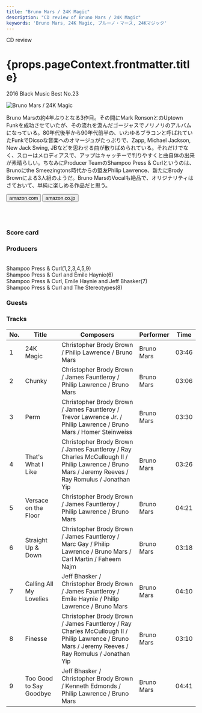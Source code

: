 ```yaml
---
title: "Bruno Mars / 24K Magic"
description: "CD review of Bruno Mars / 24K Magic"
keywords: 'Bruno Mars, 24K Magic, ブルーノ・マース, 24Kマジック'
---
```




<p className="largeP">CD review</p>
<h1 className="h1--no--margin">{props.pageContext.frontmatter.title}</h1>
<p className="largeP"><Link to="/best50/2016/">2016 Black Music Best No.23</Link></p>

<Row  className="image-card-group">
	<Column colMd={"4"} colLg={"4"} noGutterMdLeft="">
       <ImageCard>

![Bruno Mars / 24K Magic](../../images/cd/brunomars3L.jpg) 

</ImageCard>
	</Column>
	<Column colMd={"8"} colLg={"8"} noGutterMdLeft="">
	<p>
	Bruno Marsの約4年ぶりとなる3作目。その間にMark RonsonとのUptown Funkを成功させていたが、その流れを汲んだゴージャスでノリノリのアルバムになっている。80年代後半から90年代前半の、いわゆるブラコンと呼ばれていたFunkでDicsoな音楽へのオマージュがたっぷりで、Zapp, Michael Jackson, New Jack Swing, JBなどを思わせる曲が散りばめられている。それだけでなく、スローはメロディアスで、アップはキャッチーで判りやすくと曲自体の出来が素晴らしい。ちなみにProducer TeamのShampoo Press & Curlというのは、Brunoにthe Smeezingtons時代からの盟友Philip Lawrence、新たにBrody Brownによる3人組のようだ。Bruno MarsのVocalも絶品で、オリジナリティはさておいて、単純に楽しめる作品だと思う。
	</p>
	<div>
	  <Button href="https://amzn.to/3gVwKGU" kind="primary" size="small" renderIcon={ArrowUpRight24}>
      amazon.com
      </Button>
      <Button href="https://amzn.to/3h8Mg28" kind="secondary" size="small" renderIcon={ArrowUpRight24}>
      amazon.co.jp
      </Button>
	</div>
	<a href="https://geo.music.apple.com/jp/album/24k-magic/1161503945?mt=1&app=music&ls=1&at=11lcug" style="display:inline-block;overflow:hidden;background:url(https://linkmaker.itunes.apple.com/ja-jp/lockup.svg?releaseDate=2016-11-18&kind=album&bubble=apple_music&style=mono-black) no-repeat;width:180px;height:45px;"></a>
	<a href="https://geo.music.apple.com/jp/album/24k-magic/1161503945?app=itunes&at=11lcug" style="display:inline-block;overflow:hidden;background:url(https://linkmaker.itunes.apple.com/ja-jp/badge-lrg.svg?releaseDate=2016-11-18T00:00:00Z&kind=album&bubble=itunes_music) no-repeat;width:140px;height:45px;"></a>
	</Column>
</Row>
<Row >
	<Column colMd={"4"} colLg={"4"} noGutterMdLeft="">
<div>
    <h3>Score card</h3>
	<SliderJS1 value="5" />
    <SliderJS2 value="2" />
	<SliderJS3 value="1" />
    <SliderJS4 value="9" />
</div>
</Column>
<Column colMd={"8"} colLg={"8"} noGutterMdLeft="">
<div>
<h3>Producers</h3>
<p>
<br/>Shampoo Press & Curl(1,2,3,4,5,9)
<br/>Shampoo Press & Curl and Emile Haynie(6)
<br/>Shampoo Press & Curl, Emile Haynie and Jeff Bhasker(7)
<br/>Shampoo Press & Curl and The Stereotypes(8)
</p>
<h3>Guests</h3>
<p>
</p>
</div>
</Column>
</Row>

<h3>Tracks</h3>

| No. |	 Title                  |	 Composers                                                                                                                                       | Performer  |	 Time |
| --- |	----------------------- | -------------------------------------------------------------------------------------------------------------------------------------------------- | ---------- | ----- |
| 1	  |	24K Magic              	| Christopher Brody Brown / Philip Lawrence / Bruno Mars                                                                                             | Bruno Mars |	03:46 |
| 2	  |	Chunky                 	| Christopher Brody Brown / James Fauntleroy / Philip Lawrence / Bruno Mars                                                                          | Bruno Mars |	03:06 |
| 3	  |	Perm                   	| Christopher Brody Brown / James Fauntleroy / Trevor Lawrence Jr. / Philip Lawrence / Bruno Mars / Homer Steinweiss                                 | Bruno Mars |	03:30 |
| 4	  |	That's What I Like     	| Christopher Brody Brown / James Fauntleroy / Ray Charles McCullough II / Philip Lawrence / Bruno Mars / Jeremy Reeves / Ray Romulus / Jonathan Yip | Bruno Mars |	03:26 |
| 5	  |	Versace on the Floor   	| Christopher Brody Brown / James Fauntleroy / Philip Lawrence / Bruno Mars                                                                          | Bruno Mars |	04:21 |
| 6	  |	Straight Up & Down     	| Christopher Brody Brown / James Fauntleroy / Marc Gay / Philip Lawrence / Bruno Mars / Carl Martin / Faheem Najm                                   | Bruno Mars |	03:18 |
| 7	  |	Calling All My Lovelies	| Jeff Bhasker / Christopher Brody Brown / James Fauntleroy / Emile Haynie / Philip Lawrence / Bruno Mars                                            | Bruno Mars |	04:10 |
| 8	  |	Finesse                	| Christopher Brody Brown / James Fauntleroy / Ray Charles McCullough II / Philip Lawrence / Bruno Mars / Jeremy Reeves / Ray Romulus / Jonathan Yip | Bruno Mars |	03:10 |
| 9	  |	Too Good to Say Goodbye	| Jeff Bhasker / Christopher Brody Brown / Kenneth Edmonds / Philip Lawrence / Bruno Mars                                                            | Bruno Mars |	04:41 |
